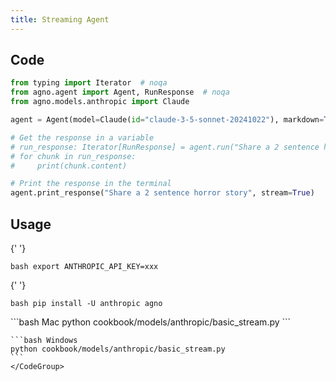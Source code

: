 ```yaml
---
title: Streaming Agent
---
```


## Code

```python cookbook/models/anthropic/basic_stream.py
from typing import Iterator  # noqa
from agno.agent import Agent, RunResponse  # noqa
from agno.models.anthropic import Claude

agent = Agent(model=Claude(id="claude-3-5-sonnet-20241022"), markdown=True)

# Get the response in a variable
# run_response: Iterator[RunResponse] = agent.run("Share a 2 sentence horror story", stream=True)
# for chunk in run_response:
#     print(chunk.content)

# Print the response in the terminal
agent.print_response("Share a 2 sentence horror story", stream=True)
```

## Usage

<Steps>
  <Snippet file="create-venv-step.mdx" />

{' '}

<Step title="Set your API key">```bash export ANTHROPIC_API_KEY=xxx ```</Step>

{' '}

<Step title="Install libraries">```bash pip install -U anthropic agno ```</Step>

  <Step title="Run Agent">
    <CodeGroup>
    ```bash Mac
    python cookbook/models/anthropic/basic_stream.py
    ```

    ```bash Windows
    python cookbook/models/anthropic/basic_stream.py
    ```
    </CodeGroup>

  </Step>
</Steps>
